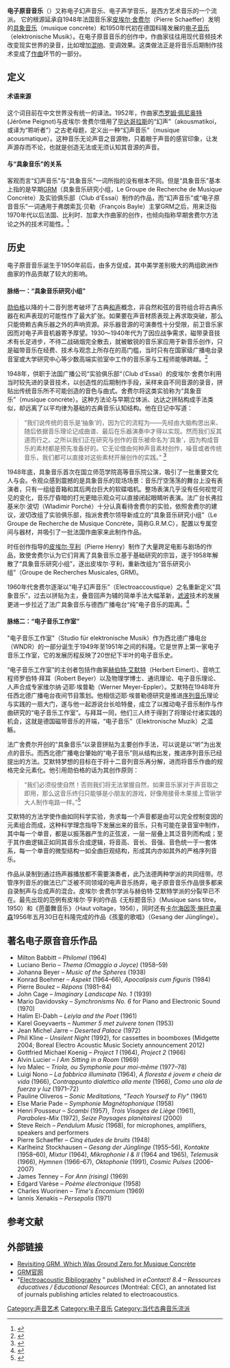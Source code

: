 {{Refimprove|time=2021-02-09T13:41}}

'''电子原音音乐'''（{{lang-fr|musique acousmatique}}）又称电子幻声音乐、电子声学音乐，是西方艺术音乐的一个流派。 它的根源延承自1948年法国音乐家[[皮埃爾·舍費爾|皮埃尔·舍费尔]]（Pierre Schaeffer）发明的[[具象音乐|具象音乐]]（musique concrète）和1950年代初在德国科隆发展的[[電子音樂|电子音乐]]（elektronische Musik）。在电子原音音乐的创作中，作曲家往往用现代音频技术改变现实世界的录音，比如增加[[混響|混响]]、变调效果。这类做法正是将音乐后期制作技术变成了[[音樂創作|作曲]]环节的一部分。

== 定义 ==

==== 术语来源 ====
这个词目前在中文世界没有统一的译法。1952年，作曲家[[杰罗姆·佩尼奥特|杰罗姆·佩尼奥特]](Jérôme Peignot)与皮埃尔·舍费尔借用了[[毕达哥拉斯|毕达哥拉斯]]的“幻声”（akousmatikoi，或译为“聆听者”）之古老母题，定义出一种“幻声音乐”（musique acousmatique）。这种音乐无论声音之音源物，只着眼于声音的感官印象，让发声源存而不论，也就是创造无法或无须认知其音源的声音。

==== 与“具象音乐”的关系 ====
客观而言“幻声音乐”与“具象音乐”一词所指的没有根本不同。但是“具象音乐”基本上指的是早期[[GRM|GRM]]（具象音乐研究小组，Le Groupe de Recherche de Musique Concrète）及实验俱乐部（Club d'Essai）制作的作品，而“幻声音乐”或“电子原音音乐”一词通用于弗朗索瓦·贝勒（François Bayle）主掌GRM之后，用来泛指1970年代以后法国、比利时、加拿大作曲家的创作，也倾向指称早期舍费尔方法论之外的技术可能性。<ref>{{Cite book|title=超越聲音藝術|last=林|first=其蔚|publisher=藝術家出版社|year=2012|isbn=978-986-282-077-3|location=台北市|pages=214}}</ref>

== 历史 ==
电子原音音乐诞生于1950年前后，由多方促成，其中美学差别极大的两组欧洲作曲家的作品贡献了较大的影响。

==== 脉络一：“具象音乐研究小组” ====
[[阿诺德·勋伯格|勋伯格]]以降的十二音列思考破坏了古典[[和声|和声]]概念，非自然和弦的音符组合将古典乐器在和声表现的可能性作了最大扩张。如果要在声音材质表现上再求取突破，那么只能倚赖古典乐器之外的声响资源。非乐器音源的可演奏性十分受限，前卫音乐家因而对电子声音机器寄予厚望。1930～1940年代为了因应战争需求，磁带录音技术有长足进步，不待二战硝烟完全散去，就被敏锐的音乐家应用于新音乐创作，只是磁带音乐在经费、技术与观念上所存在的高门槛，当时只有在国家级广播电台录音室或大学研究中心等少数高端实验室中工作的音乐家与工程师能够跨越。<ref>{{Cite book|title=超越聲音藝術|last=林|first=其蔚|publisher=藝術家出版社|year=2012|isbn=978-986-282-077-3|location=台北市|pages=213}}</ref>

1948年，供职于法国广播公司“实验俱乐部“（Club d'Essai）的皮埃尔·舍费尔利用当时较先进的录音技术，以创造性的后期制作手段，采样来自不同音源的录音，拼贴出传统音乐所不可能创造的音色与曲式。舍费尔将这类实验称为“具象音乐”（musique concrète）。这种方法论与早期立体派、达达之拼贴构成手法类似，却远离了以平均律为基础的古典音乐认知结构。他在日记中写道：<blockquote>“我们说传统的音乐是‘抽象’的，因为它的流程为——先经由大脑构思出来、随后依据音乐理论记成曲谱、最后在乐器演奏中才得以实现。然而我们反其道而行之。之所以我们正在研究与创作的音乐被命名为‘具象’，因为构成音乐的素材都是预先准备好的。它无论借由何种声音素材创作，噪音或者传统音乐，我们都可以直接对这些素材开展创作的实践。” <ref>{{cite web|title=Musiques électroacoustiques, définitions et précisions|url=https://www.denisdufour.fr/musiques-electroacoustiques-definit|accessdate=2020-07-13|dead-url=no|author1=Denis Dufour|archive-date=2020-07-13|archive-url=https://web.archive.org/web/20200713091936/https://www.denisdufour.fr/musiques-electroacoustiques-definit}}</ref></blockquote>1948年底，具象音乐首次在国立师范学院高等音乐院公演，吸引了一批重要文化人与会。令观众感到震撼的是具象音乐的现场场景：音乐厅空荡荡的舞台上没有表演者，只有一组组音箱和其后两台巨大的软碟唱机。整场表演几乎没有任何视觉可见的变化，音乐厅昏暗的打光更暗示观众可以直接闭起眼睛听表演。法广台长弗拉基米尔·波切（Wladimir Porché）十分认真看待舍费尔的实验，依照舍费尔的建议，波切改组了实验俱乐部，指派舍费尔领导新成立的“具象音乐研究小组”（Le Groupe de Recherche de Musique Concrète，简称G.R.M.C），配置以专属空间与器材，并吸引了一批法国作曲家来此制作作品。

时任创作指导的[[皮埃尔·亨利|皮埃尔·亨利]]（Pierre Henry）制作了大量跨足电影与剧场的作品，致使舍费尔认为它们背离了具象音乐立基于基础研究的宗旨，遂于1958年解散了“具象音乐研究小组”，逐出皮埃尔·亨利，重新改组为“音乐研究小组”（Groupe de Recherches Musicales, GRM)。

1960年代舍费尔逐渐以“电子幻声音乐”（Electroaccoustique）之名重新定义“具象音乐”，过去以拼贴为主，叠音回声为辅的简单手法大幅革新，[[电子滤波器|滤波]]技术的发展更进一步拉近了法广具象音乐与德西广播电台“纯”电子音乐的距离。<ref>{{Cite book|title=超越聲音藝術|last=林|first=其蔚|publisher=藝術家出版社|year=2012|isbn=978-986-282-077-3|location=台北市|pages=62}}</ref>

==== 脉络二：“电子音乐工作室” ====
"电子音乐工作室"（Studio für elektronische Musik）作为西北德广播电台（WNDR）的一部分诞生于1949年至1951年之间的科隆。它是世界上第一家电子音乐工作室，它的发展历程反映了20世纪下半叶的电子音乐史。

“电子音乐工作室”的主创者包括作曲家[[赫伯特·艾默特|赫伯特·艾默特]]（Herbert Eimert）、音响工程师罗伯特·拜耳（Robert Beyer）以及物理学博士、通讯理论、电子音乐理论、人声合成专家维尔纳·迈耶·埃普勒（Werner Meyer-Eppler）。艾默特在1948年升任西北德广播电台夜间节目策划。他相信迈耶·埃普勒德研究是推进[[序列音樂|序列音乐]]理论与实践的一扇大门，遂与他一起游说台长哈特曼，成立了以推动电子音乐制作与作曲研究的“电子音乐工作室”。与拜耳一同，他们三人终于得到了将理论付诸实践的机会，这就是德国磁带音乐的开端，“电子音乐”（Elektronische Muzik）之滥觞。

法广舍费尔开创的“具象音乐”以录音拼贴为主要创作手法，可以说是以“听”为出发点的音乐。而西北德广播电台肇始的“电子音乐”则从结构出发，推进序列音乐已经提出的方法。艾默特梦想的目标在于将十二音列音乐再分解，进而将音乐作曲的规格完全元素化。他引用勋伯格的话为其创作原则：<blockquote>“我们必须役使自然！否则我们将无法掌握自然，如果音乐家对于声音取之即用，那么这音乐终归只能够是小朋友的游戏，好像用接骨木果接上雪锹学大人制作电路一样。”<ref>{{Cite book|title=Style and Idea: Selected Writings of Arnold Schoenberg|url=https://archive.org/details/styleideaselecte0000scho|last=Schoenberg|first=Arnold|publisher=University of California Press|year=1985|isbn=|location=Berkeley|pages=[https://archive.org/details/styleideaselecte0000scho/page/n256 253]}}</ref></blockquote>艾默特的方法学使作曲如同科学实验，务求每一个声音都是由可以完全控制变因的元素组合而成，这种科学理念指导下发展出来的音乐，只有可能在录音室中制作，其中每一个单音，都是以振荡器产生的正弦波，一层一层叠上其泛音列而构成；至于其作曲逻辑正如同其音乐合成逻辑，将音高、音长、音强、音色统一于一套体系，每一个单音的微型结构一如全曲巨观结构，形成其内亦如其外的严格序列音乐。

作品从录制到通过扬声器播放都不需要演奏者，此乃法德两种学派的共同纽带。尽管序列音乐的做法已广泛被不同领域的电声音乐扬弃，电子原音音乐作品很多都来自录制声与合成声的混合。皮埃尔·舍费尔学派与赫伯特·艾默特学派的分裂早已不在。最先出现的范例有皮埃尔·亨利的作品《无标题音乐》（Musique sans titre，1950）和《芭蕾舞音乐》（Haut voltage，1956），同时还有[[卡尔海因茨·施托克豪森|卡尔海因茨·施托克豪森]]1956年五月30日在科隆完成的作品《孩童的歌唱》（Gesang der Jünglinge）。

== 著名电子原音音乐作品 ==

* Milton Babbitt – ''Philomel'' (1964)
* Luciano Berio – ''Thema (Omaggio a Joyce)'' (1958–59)
* Johanna Beyer – ''Music of the Spheres'' (1938)
* Konrad Boehmer – ''Aspekt'' (1964–66), ''Apocalipsis cum figuris'' (1984)
* Pierre Boulez – ''Répons'' (1981–84)
* John Cage – ''Imaginary Landscape No. 1'' (1939)
* Mario Davidovsky – ''Synchronisms No. 6'' for Piano and Electronic Sound (1970)
* Halim El-Dabh – ''Leiyla and the Poet'' (1961)
* Karel Goeyvaerts – ''Nummer 5 met zuivere tonen'' (1953)
* Jean Michel Jarre – ''Deserted Palace'' (1972)
* Phil Kline – ''Unsilent Night'' (1992), for cassettes in boomboxes (Midgette 2004; Boreal Electro Acoustic Music Society announcement 2012)
* Gottfried Michael Koenig – ''Project 1'' (1964), ''Project 2'' (1966)
* Alvin Lucier – ''I Am Sitting in a Room'' (1969)
* Ivo Malec – ''Triola, ou Symphonie pour moi-même'' (1977–78)
* Luigi Nono – ''La fabbrica illuminata'' (1964), ''A floresta é jovem e cheia de vida'' (1966), ''Contrappunto dialettico alla mente'' (1968), ''Como una ola de fuerza y luz'' (1971–72)
* Pauline Oliveros – ''Sonic Meditations, "Teach Yourself to Fly"'' (1961)
* Else Marie Pade – ''Symphonie Magnétophonique'' (1958)
* Henri Pousseur – ''Scambi'' (1957), ''Trois Visages de Liège'' (1961), ''Paraboles-Mix'' (1972), ''Seize Paysages planétairesl'' (2000)
* Steve Reich – ''Pendulum Music'' (1968), for microphones, amplifiers, speakers and performers
* Pierre Schaeffer – ''Cinq études de bruits'' (1948)
* Karlheinz Stockhausen – ''Gesang der Jünglinge'' (1955–56), ''Kontakte'' (1958–60), ''Mixtur'' (1964), ''Mikrophonie I & II'' (1964 and 1965), ''Telemusik'' (1966), ''Hymnen'' (1966–67), ''Oktophonie'' (1991), ''Cosmic Pulses'' (2006–2007)
* James Tenney – ''For Ann (rising)'' (1969)
* Edgard Varèse – ''Poème électronique'' (1958)
* Charles Wuorinen – ''Time's Encomium'' (1969)
* Iannis Xenakis – ''Persepolis'' (1971)

== 参考文献 ==
<references />

== 外部链接 ==

* [https://daily.bandcamp.com/label-profile/recollection-grm-musique-concrete-computer-music-history Revisiting GRM, Which Was Ground Zero for Musique Concrète] {{Wayback|url=https://daily.bandcamp.com/label-profile/recollection-grm-musique-concrete-computer-music-history|date=20200713140254}}{{en}}
* [https://inagrm.com/en GRM官网] {{Wayback|url=https://inagrm.com/en |date=20210417221647 }}{{en}}
* "[http://cec.sonus.ca/econtact/8_4/bibliography.html#journals Electroacoustic Bibliography] {{Wayback|url=http://cec.sonus.ca/econtact/8_4/bibliography.html#journals |date=20120324054616 }}" published in ''eContact! 8.4 – Ressources éducatives / Educational Resources'' (Montréal: CEC), an annotated list of journals publishing articles related to electroacoustics.

{{實驗音樂}}
[[Category:声音艺术|Category:声音艺术]]
[[Category:电子音乐|Category:电子音乐]]
[[Category:当代古典音乐流派|Category:当代古典音乐流派]]